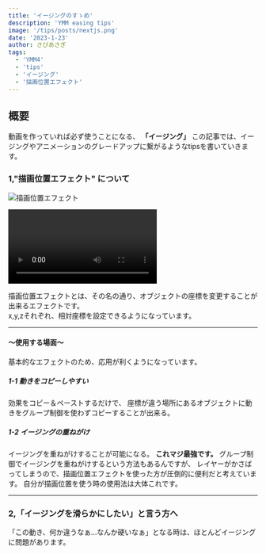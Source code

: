 ```yaml
---
title: 'イージングのすゝめ'
description: 'YMM easing tips'
image: '/tips/posts/nextjs.png'
date: '2023-1-23'
author: さびあさぎ
tags:
  - 'YMM4'
  - 'tips'
  - 'イージング'
  - '描画位置エフェクト'
---
```


## 概要
動画を作っていれば必ず使うことになる、 __「イージング」__   この記事では、イージングやアニメーションのグレードアップに繋がるようなtipsを書いていきます。
### 1,"描画位置エフェクト" について

![ 描画位置エフェクト ](/assets/tips/posts/easing/描画位置.png)

![描画位置エフェクト](/assets/tips/posts/easing/描画位置1-1-2.mp4)

描画位置エフェクトとは、その名の通り、オブジェクトの座標を変更することが出来るエフェクトです。  
x,y,zそれぞれ、相対座標を設定できるようになっています。
___
#### ～使用する場面～
 基本的なエフェクトのため、応用が利くようになっています。
 
##### 1-1 動きをコピーしやすい
効果をコピー＆ペーストするだけで、
座標が違う場所にあるオブジェクトに動きをグループ制御を使わずコピーすることが出来る。
 
 
##### 1-2 イージングの重ねがけ
イージングを重ねがけすることが可能になる。
 __これマジ最強です。__
グループ制御でイージングを重ねがけするという方法もあるんですが、
レイヤーがかさばってしまうので、描画位置エフェクトを使った方が圧倒的に便利だと考えています。
自分が描画位置を使う時の使用法は大体これです。
___
### 2,「イージングを滑らかにしたい」と言う方へ
「この動き、何か違うなぁ…なんか硬いなぁ」となる時は、ほとんどイージングに問題があります。